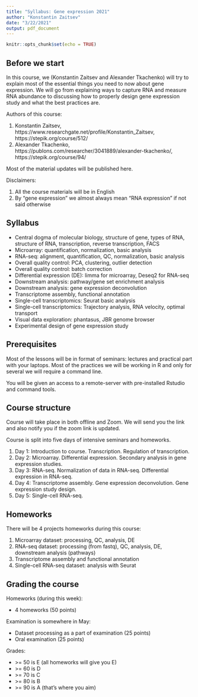 ```yaml
---
title: "Syllabus: Gene expression 2021"
author: "Konstantin Zaitsev"
date: "3/22/2021"
output: pdf_document
---
```


```r
knitr::opts_chunk$set(echo = TRUE)
```


## Before we start

In this course, we (Konstantin Zaitsev and Alexander Tkachenko) will try to explain most of the essential things you need to now about gene expression. We will go from explaining ways to capture RNA and measure RNA abundance to discussing how to properly design gene expression study and what the best practices are.

Authors of this course:

1. Konstantin Zaitsev, https://www.researchgate.net/profile/Konstantin_Zaitsev, https://stepik.org/course/512/
2. Alexander Tkachenko, https://publons.com/researcher/3041889/alexander-tkachenko/, https://stepik.org/course/94/


Most of the material updates will be published here.

Disclaimers:

1. All the course materials will be in English
2. By "gene expression" we almost always mean "RNA expression" if not said otherwise

## Syllabus

+ Central dogma of molecular biology, structure of gene, types of RNA, structure of RNA, transcription, reverse transcription, FACS
+ Microarray: quantification, normalization, basic analysis
+ RNA-seq: alignment, quantification, QC, normalization, basic analysis
+ Overall quality control: PCA, clustering, outlier detection
+ Overall quality control: batch correction
+ Differential expression (DE): limma for microarray, Deseq2 for RNA-seq
+ Downstream analysis: pathway/gene set enrichment analysis
+ Downstream analysis: gene expression deconvolution
+ Transcriptome assembly, functional annotation
+ Single-cell transcriptomics: Seurat basic analysis
+ Single-cell transcriptomics: Trajectory analysis, RNA velocity, optimal transport
+ Visual data exploration: phantasus, JBR genome browser
+ Experimental design of gene expression study

## Prerequisites

Most of the lessons will be in format of seminars: lectures and practical part with your laptops. Most of the practices we will be working in R and only for several we will require a command line.

You will be given an access to a remote-server with pre-installed Rstudio and command tools.

## Course structure

Course will take place in both offline and Zoom. We will send you the link and also notify you if the zoom link is updated. 

Course is split into five days of intensive seminars and homeworks.

1. Day 1: Introduction to course. Transcription. Regulation of transcription.
2. Day 2: Microarray. Differential expression. Secondary analysis in gene expression studies.
3. Day 3: RNA-seq. Normalization of data in RNA-seq. Differential expression in RNA-seq.
4. Day 4: Transcriptome assembly. Gene expression deconvolution. Gene expression study design.
5. Day 5: Single-cell RNA-seq.

## Homeworks 

There will be 4 projects homeworks during this course:

1. Microarray dataset: processing, QC, analysis, DE
2. RNA-seq dataset: processing (from fastq), QC, analysis, DE, downstream analysis (pathways)
3. Transcriptome assembly and functional annotation
4. Single-cell RNA-seq dataset: analysis with Seurat

## Grading the course

Homeworks (during this week):

* 4 homeworks (50 points)

Examination is somewhere in May:

* Dataset processing as a part of examination (25 points)
* Oral examination (25 points)

Grades:

* \>= 50 is E (all homeworks will give you E)
* \>= 60 is D 
* \>= 70 is C 
* \>= 80 is B 
* \>= 90 is A (that's where you aim)
